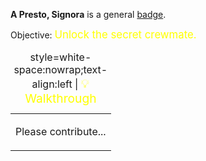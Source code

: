 '''A Presto, Signora''' is a general [[Badges|badge]].

Objective: <big style="color:yellow">Unlock the secret crewmate.</big>

{| class="mw-collapsible mw-collapsed"
|+ style=white-space:nowrap;text-align:left | <big style="color:yellow">💡 Walkthrough</big>
|-
| Please contribute...
|}